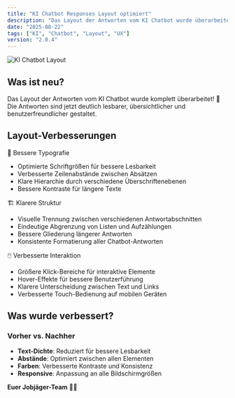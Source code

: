 ```yaml
---
title: "KI Chatbot Responses Layout optimiert"
description: "Das Layout der Antworten vom KI Chatbot wurde überarbeitet für bessere Lesbarkeit und Benutzerfreundlichkeit"
date: "2025-08-22"
tags: ["KI", "Chatbot", "Layout", "UX"]
version: "2.0.4"
---
```


<img src="/changelog-changelog.png" alt="KI Chatbot Layout" className="w-full rounded-lg border" />

## Was ist neu?

Das Layout der Antworten vom KI Chatbot wurde komplett überarbeitet! 🎨 Die Antworten sind jetzt deutlich lesbarer, übersichtlicher und benutzerfreundlicher gestaltet.

## Layout-Verbesserungen

<Accordion type="multiple" collapsible="true" className="w-full not-prose">
  <AccordionItem value="typografie">
    <AccordionTrigger>📝 Bessere Typografie</AccordionTrigger>
    <AccordionContent className="flex flex-col gap-4 text-balance">
      <ul className="list-disc space-y-2 pl-4">
        <li>Optimierte Schriftgrößen für bessere Lesbarkeit</li>
        <li>Verbesserte Zeilenabstände zwischen Absätzen</li>
        <li>Klare Hierarchie durch verschiedene Überschriftenebenen</li>
        <li>Bessere Kontraste für längere Texte</li>
      </ul>
    </AccordionContent>
  </AccordionItem>
  
  <AccordionItem value="struktur">
    <AccordionTrigger>🏗️ Klarere Struktur</AccordionTrigger>
    <AccordionContent className="flex flex-col gap-4 text-balance">
      <ul className="list-disc space-y-2 pl-4">
        <li>Visuelle Trennung zwischen verschiedenen Antwortabschnitten</li>
        <li>Eindeutige Abgrenzung von Listen und Aufzählungen</li>
        <li>Bessere Gliederung längerer Antworten</li>
        <li>Konsistente Formatierung aller Chatbot-Antworten</li>
      </ul>
    </AccordionContent>
  </AccordionItem>
  
  <AccordionItem value="interaktion">
    <AccordionTrigger>🖱️ Verbesserte Interaktion</AccordionTrigger>
    <AccordionContent className="flex flex-col gap-4 text-balance">
      <ul className="list-disc space-y-2 pl-4">
        <li>Größere Klick-Bereiche für interaktive Elemente</li>
        <li>Hover-Effekte für bessere Benutzerführung</li>
        <li>Klarere Unterscheidung zwischen Text und Links</li>
        <li>Verbesserte Touch-Bedienung auf mobilen Geräten</li>
      </ul>
    </AccordionContent>
  </AccordionItem>
</Accordion>

## Was wurde verbessert?

### Vorher vs. Nachher
- **Text-Dichte**: Reduziert für bessere Lesbarkeit
- **Abstände**: Optimiert zwischen allen Elementen
- **Farben**: Verbesserte Kontraste und Konsistenz
- **Responsive**: Anpassung an alle Bildschirmgrößen

**Euer Jobjäger-Team** 🤖✨
